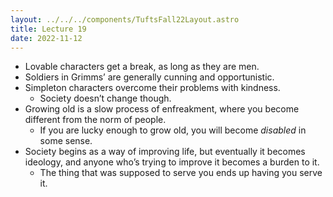 ```yaml
---
layout: ../../../components/TuftsFall22Layout.astro
title: Lecture 19
date: 2022-11-12
---
```


- Lovable characters get a break, as long as they are men. 
- Soldiers in Grimms’ are generally cunning and opportunistic. 
- Simpleton characters overcome their problems with kindness. 
	- Society doesn’t change though. 
- Growing old is a slow process of enfreakment, where you become different from the norm of people. 
	- If you are lucky enough to grow old, you will become *disabled* in some sense. 
- Society begins as a way of improving life, but eventually it becomes ideology, and anyone who’s trying to improve it becomes a burden to it. 
	- The thing that was supposed to serve you ends up having you serve it. 
